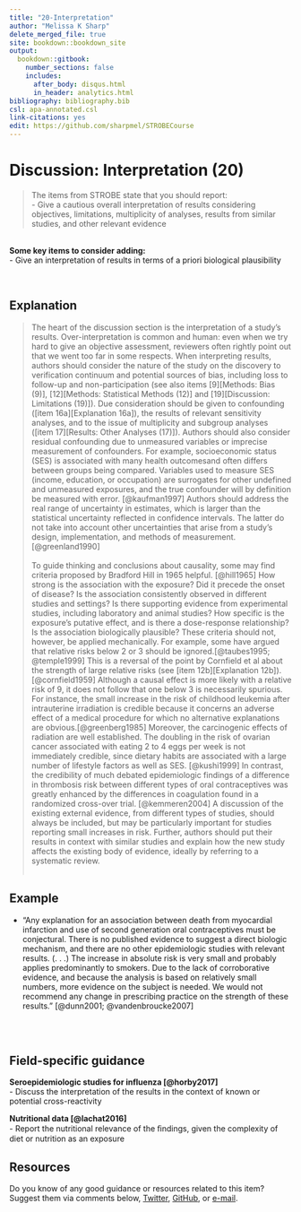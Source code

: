 ---
title: "20-Interpretation"
author: "Melissa K Sharp"
delete_merged_file: true
site: bookdown::bookdown_site
output:
  bookdown::gitbook:
    number_sections: false 
    includes: 
      after_body: disqus.html
      in_header: analytics.html
bibliography: bibliography.bib
csl: apa-annotated.csl
link-citations: yes
edit: https://github.com/sharpmel/STROBECourse
---

# Discussion: Interpretation (20)  
> The items from STROBE state that you should report:   
-	Give a cautious overall interpretation of results considering objectives, limitations, multiplicity of analyses, results from similar studies, and other relevant evidence  

</br> 
**Some key items to consider adding:**   
- Give an interpretation of results in terms of a priori biological plausibility  

</br> 

## Explanation  
> The heart of the discussion section is the interpretation of a study’s results. Over-interpretation is common and human: even when we try hard to give an objective assessment, reviewers often rightly point out that we went too far in some respects. When interpreting results, authors should consider the nature of the study on the discovery to verification continuum and potential sources of bias, including loss to follow-up and non-participation (see also items [9][Methods: Bias (9)], [12][Methods: Statistical Methods (12)] and [19][Discussion: Limitations (19)]). Due consideration should be given to confounding ([item 16a][Explanation 16a]), the results of relevant sensitivity analyses, and to the issue of multiplicity and subgroup analyses ([item 17][Results: Other Analyses (17)]). Authors should also consider residual confounding due to unmeasured variables or imprecise measurement of confounders. For example, socioeconomic status (SES) is associated with many health outcomesand often differs between groups being compared. Variables used to measure SES (income, education, or occupation) are surrogates for other undefined and unmeasured exposures, and the true confounder will by definition be measured with error. [@kaufman1997] Authors should address the real range of uncertainty in estimates, which is larger than the statistical uncertainty reflected in confidence intervals. The latter do not take into account other uncertainties that arise from a study’s design, implementation, and methods of measurement. [@greenland1990]  
</br>
To guide thinking and conclusions about causality, some may find criteria proposed by Bradford Hill in 1965 helpful. [@hill1965] How strong is the association with the exposure? Did it precede the onset of disease? Is the association consistently observed in different studies and settings? Is there supporting evidence from experimental studies, including laboratory and animal studies? How specific is the exposure’s putative effect, and is there a dose-response relationship? Is the association biologically plausible? These criteria should not, however, be applied mechanically. For example, some have argued that relative risks below 2 or 3 should be ignored.[@taubes1995; @temple1999] This is a reversal of the point by Cornfield et al about the strength of large relative risks (see [item 12b][Explanation 12b]). [@cornfield1959] Although a causal effect is more likely with a relative risk of 9, it does not follow that one below 3 is necessarily spurious. For instance, the small increase in the risk of childhood leukemia after intrauterine irradiation is credible because it concerns an adverse effect of a medical procedure for which no alternative explanations are obvious.[@greenberg1985] Moreover, the carcinogenic effects of radiation are well established. The doubling in the risk of ovarian cancer associated with eating 2 to 4 eggs per week is not immediately credible, since dietary habits are associated with a large number of lifestyle factors as well as SES. [@kushi1999] In contrast, the credibility of much debated epidemiologic findings of a difference in thrombosis risk between different types of oral contraceptives was greatly enhanced by the differences in coagulation found in a randomized cross-over trial. [@kemmeren2004] A discussion of the existing external evidence, from different types of studies, should always be included, but may be particularly important for studies reporting small increases in risk. Further, authors should put their results in context with similar studies and explain how the new study affects the existing body of evidence, ideally by referring to a systematic review.
</br></br>

## Example  
- “Any explanation for an association between death from myocardial infarction and use of second generation oral contraceptives must be conjectural. There is no published evidence to suggest a direct biologic mechanism, and there are no other epidemiologic studies with relevant results. (. . .) The increase in absolute risk is very small and probably applies predominantly to smokers. Due to the lack of corroborative evidence, and because the analysis is based on relatively small numbers, more evidence on the subject is needed. We would not recommend any change in prescribing practice on the strength of these results.” [@dunn2001; @vandenbroucke2007] 

</br></br> 

## Field-specific guidance    
**Seroepidemiologic studies for influenza [@horby2017]**    
- Discuss the interpretation of the results in the context of known or potential cross-reactivity </br>  

**Nutritional data [@lachat2016]**  
- Report the nutritional relevance of the ﬁndings, given the complexity of diet or nutrition as an exposure</br>   

## Resources  
Do you know of any good guidance or resources related to this item? Suggest them via comments below, [Twitter](https://twitter.com/sharpmelk), [GitHub](https://github.com/sharpmel/STROBECourse), or [e-mail](mailto:melissaksharp@gmail.com).
</br> 